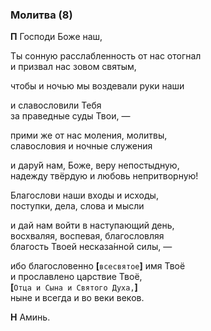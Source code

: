 ### Молитва (8)

**П** Господи Боже наш,

Ты сонную расслабленность от нас отогнал  
и призвал нас зовом святым,

чтобы и ночью мы воздевали руки наши

и славословили Тебя  
за праведные суды Твои, —

прими же от нас моления, молитвы,  
славословия и ночные служения

и дару́й нам, Боже, веру непостыдную,  
надежду твёрдую и любовь непритворную!

Благослови наши входы и исходы,  
поступки, дела, слова и мысли

и дай нам войти в наступающий день,  
восхваляя, воспевая, благословляя  
благость Твоей несказа́нной силы, —

ибо благословенно **[**`всесвятое`**]** имя Твоё  
и прославлено царствие Твоё,  
**[**`Отца и Сына и Святого Духа,`**]**  
ныне и всегда и во веки веков.

**Н** Аминь.
